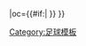 {{fb team |t=奥厄 |tan=奥厄足球俱乐部 |tc=GER |abb={{#if:{{{abb|}}}|AUE{{0}}}} |oc={{#if:{{{oc|}}}|{{{oc}}} }} }}<!--
--><noinclude>[[Category:足球模板]]</noinclude>